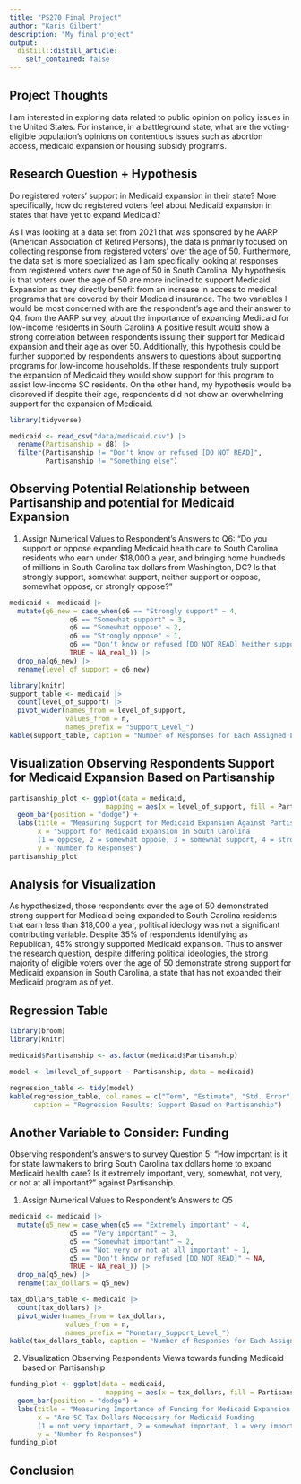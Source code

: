```yaml
---
title: "PS270 Final Project"
author: "Karis Gilbert"
description: "My final project"
output:
  distill::distill_article:
    self_contained: false
---
```




## Project Thoughts

I am interested in exploring data related to public opinion on policy issues in the United States. For instance, in a battleground state, what are the voting-eligible population's opinions on contentious issues such as abortion access, medicaid expansion or housing subsidy programs. 

## Research Question + Hypothesis 

Do registered voters' support in Medicaid expansion in their state? More specifically, how do registered voters feel about Medicaid expansion in states that have yet to expand Medicaid? 

As I was looking at a data set from 2021 that was sponsored by he AARP (American Association of Retired Persons), the data is primarily focused on collecting response from registered voters' over the age of 50. Furthermore, the data set is more specialized as I am specifically looking at responses from registered voters over the age of 50 in South Carolina. My hypothesis is that voters over the age of 50 are more inclined to support Medicaid Expansion as they directly benefit from an increase in access to medical programs that are covered by their Medicaid insurance. The two variables I would be most concerned with are the respondent's age and their answer to Q4, from the AARP survey, about the importance of expanding Medicaid for low-income residents in South Carolina A positive result would show a strong correlation between respondents issuing their support for Medicaid expansion and their age as over 50. Additionally, this hypothesis could be further supported by respondents answers to questions about supporting programs for low-income households. If these respondents truly support the expansion of Medicaid they would show support for this program to assist low-income SC residents. On the other hand, my hypothesis would be disproved if despite their age, respondents did not show an overwhelming support for the expansion of Medicaid.

```r
library(tidyverse)

medicaid <- read_csv("data/medicaid.csv") |>
  rename(Partisanship = d8) |>
  filter(Partisanship != "Don't know or refused [DO NOT READ]",
         Partisanship != "Something else")

```


## Observing Potential Relationship between Partisanship and potential for Medicaid Expansion

1. Assign Numerical Values to Respondent's Answers to Q6: "Do you support or oppose expanding Medicaid health care to South Carolina residents who earn under $18,000 a year, and bringing home hundreds of millions in South Carolina tax dollars from Washington, DC? Is that strongly support, somewhat support, neither support or oppose, somewhat oppose, or strongly oppose?" 

```r
medicaid <- medicaid |>
  mutate(q6_new = case_when(q6 == "Strongly support" ~ 4,
               q6 == "Somewhat support" ~ 3,
               q6 == "Somewhat oppose" ~ 2,
               q6 == "Strongly oppose" ~ 1,
               q6 == "Don't know or refused [DO NOT READ] Neither support or oppose [DO NOT READ]" ~ NA,
               TRUE ~ NA_real_)) |>
  drop_na(q6_new) |>
  rename(level_of_support = q6_new)

```

```r
library(knitr)
support_table <- medicaid |> 
  count(level_of_support) |>
  pivot_wider(names_from = level_of_support,
              values_from = n,
              names_prefix = "Support_Level_") 
kable(support_table, caption = "Number of Responses for Each Assigned Level of Support for Medicaid Expansion")
```


## Visualization Observing Respondents Support for Medicaid Expansion Based on Partisanship

```r
partisanship_plot <- ggplot(data = medicaid,
                        mapping = aes(x = level_of_support, fill = Partisanship)) +
  geom_bar(position = "dodge") + 
  labs(title = "Measuring Support for Medicaid Expansion Against Partisanship",
       x = "Support for Medicaid Expansion in South Carolina 
       (1 = oppose, 2 = somewhat oppose, 3 = somewhat support, 4 = strong support)",
       y = "Number fo Responses")
partisanship_plot
```


## Analysis for Visualization

As hypothesized, those respondents over the age of 50 demonstrated strong support for Medicaid being expanded to South Carolina residents that earn less than $18,000 a year, political ideology was not a significant contributing variable. Despite 35% of respondents identifying as Republican, 45% strongly supported Medicaid expansion. Thus to answer the research question, despite differing political ideologies, the strong majority of eligible voters over the age of 50 demonstrate strong support for Medicaid expansion in South Carolina, a state that has not expanded their Medicaid program as of yet. 


## Regression Table 
```r
library(broom)
library(knitr)

medicaid$Partisanship <- as.factor(medicaid$Partisanship)

model <- lm(level_of_support ~ Partisanship, data = medicaid)

regression_table <- tidy(model)
kable(regression_table, col.names = c("Term", "Estimate", "Std. Error", "t value", "p value"),
      caption = "Regression Results: Support Based on Partisanship")
```


## Another Variable to Consider: Funding

Observing respondent's answers to survey Question 5: "How important is it for state lawmakers to bring South Carolina tax dollars home to expand Medicaid health care? Is it extremely important, very, somewhat, not very, or not at all important?" against Partisanship. 

1. Assign Numerical Values to Respondent's Answers to Q5 
```r
medicaid <- medicaid |>
  mutate(q5_new = case_when(q5 == "Extremely important" ~ 4,
               q5 == "Very important" ~ 3,
               q5 == "Somewhat important" ~ 2,
               q5 == "Not very or not at all important" ~ 1,
               q5 == "Don't know or refused [DO NOT READ]" ~ NA,
               TRUE ~ NA_real_)) |>
  drop_na(q5_new) |>
  rename(tax_dollars = q5_new)

```

```r
tax_dollars_table <- medicaid |> 
  count(tax_dollars) |>
  pivot_wider(names_from = tax_dollars,
              values_from = n,
              names_prefix = "Monetary_Support_Level_") 
kable(tax_dollars_table, caption = "Number of Responses for Each Assigned Level of Support for Funding Medicaid from SC Tax Dollars (lowest [1] to highest [5]")

```




2. Visualization Observing Respondents Views towards funding Medicaid based on Partisanship
```r
funding_plot <- ggplot(data = medicaid,
                        mapping = aes(x = tax_dollars, fill = Partisanship)) +
  geom_bar(position = "dodge") + 
  labs(title = "Measuring Importance of Funding for Medicaid Expansion Against Partisanship",
       x = "Are SC Tax Dollars Necessary for Medicaid Funding 
       (1 = not very important, 2 = somewhat important, 3 = very important, 4 = extremely important)",
       y = "Number fo Responses")
funding_plot
```



## Conclusion 





